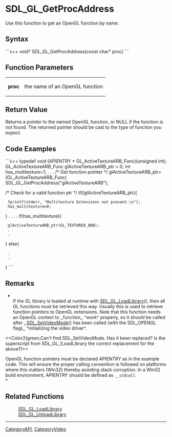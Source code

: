 <!-- pragma section-numbers off -->
<!-- pragma disable-camelcase -->

= SDL_GL_GetProcAddress =
Use this function to get an OpenGL function by name.


== Syntax ==
```c++
void* SDL_GL_GetProcAddress(const char* proc)
```

== Function Parameters ==
{|
|'''proc'''
|the name of an OpenGL function
|}

== Return Value ==
Returns a pointer to the named OpenGL function, or NULL if the function is not found.  The returned pointer should be cast to the type of function you expect.

== Code Examples ==
```c++
typedef void (APIENTRY * GL_ActiveTextureARB_Func)(unsigned int);
GL_ActiveTextureARB_Func glActiveTextureARB_ptr = 0;
int has_multitexture=1;
.
.
.
/* Get function pointer */
glActiveTextureARB_ptr=(GL_ActiveTextureARB_Func) SDL_GL_GetProcAddress("glActiveTextureARB");

/* Check for a valid function ptr */
if(!glActiveTextureARB_ptr){
  fprintf(stderr, "Multitexture Extensions not present.\n");
  has_multitexture=0;
}
.
.
.
.
if(has_multitexture){
  glActiveTextureARB_ptr(GL_TEXTURE0_ARB);
  .
  .
}
else{
  .
  .
}
```

== Remarks ==
*<br/>If the GL library is loaded at runtime with [[SDL_GL_LoadLibrary]](), then all GL functions must be retrieved this way. Usually this is used to retrieve function pointers to OpenGL extensions. Note that this function needs an OpenGL context to ,,function,, ^work^ properly, so it should be called after ,,[[SDL_SetVideoMode]]() has been called (with the SDL_OPENGL flag),, ^initializing the video driver^.

<<Color2(green,Can't find SDL_SetVideoMode. Has it been replaced?  Is the superscript from SDL_GL_!LoadLibrary the correct replacement for the above?)>>

OpenGL function pointers must be declared APIENTRY as in the example code. This will ensure the proper calling convention is followed on platforms where this matters (Win32) thereby avoiding stack corruption. In a Win32 build environment, APIENTRY should be defined as <code>__stdcall</code>. <br/>*

== Related Functions ==
:[[SDL_GL_LoadLibrary]]
:[[SDL_GL_UnloadLibrary]]

----
[[CategoryAPI]], [[CategoryVideo]]
